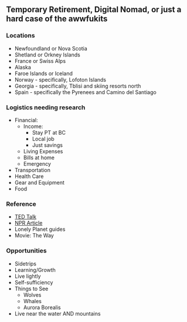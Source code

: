 
##  Temporary Retirement, Digital Nomad, or just a hard case of the awwfukits

###  Locations 

* Newfoundland or Nova Scotia
* Shetland or Orkney Islands
* France or Swiss Alps
* Alaska
* Faroe Islands or Iceland
* Norway - specifically, Lofoton Islands
* Georgia - specifically, Tblisi and skiing resorts north
* Spain - specifically the Pyrenees and Camino del Santiago

###  Logistics needing research

* Financial:
    * Income:
        * Stay PT at BC
        * Local job
        * Just savings
    * Living Expenses
    * Bills at home
    * Emergency
* Transportation
* Health Care
* Gear and Equipment
* Food

###  Reference  

* [TED Talk](https://www.ted.com/talks/stefan_sagmeister_the_power_of_time_off)
* [NPR Article](https://www.npr.org/2013/05/20/183910777/seeing-the-northern-light-a-temporary-arctic-retirement)
* Lonely Planet guides
* Movie: The Way

###  Opportunities 

* Sidetrips
* Learning/Growth
* Live lightly
* Self-sufficiency
* Things to See
  * Wolves
  * Whales
  * Aurora Borealis
* Live near the water AND mountains
